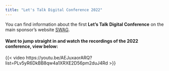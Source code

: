 ```yaml
---
title: "Let's Talk Digital Conference 2022"
---
```


You can find information about the first **Let's Talk Digital Conference** on the main sponsor's website [SWAG](https://www.swagcanceralliance.nhs.uk/lets-digital/lets-talk-digital-2022/).

#### Want to jump straight in and watch the recordings of the 2022 conference, view below:

{{< video  https://youtu.be/AEJuxaorARQ?list=PLv5yR6DkBB8qw4a1XRXE2D56pm2duJ4Rd >}}